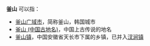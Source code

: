 '''釜山''' 可以指：
*[[釜山广域市|釜山广域市]]，简称釜山，韩国城市
*[[釜山_(中国古地名)|釜山 (中国古地名)]]，中国上古传说的地名
*[[釜山镇|釜山镇]]，中国安徽省天长市下属的乡镇，已并入[[汊涧镇|汊涧镇]]

{{Disambig|cat=二字亚洲地名消歧义|F}}